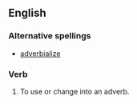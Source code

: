 ==English==

===Alternative spellings===
*[[adverbialize]]

===Verb===
{{en-verb|adverbialises|adverbialising|adverbialised|adverbialised}}

# To use or change into an adverb.